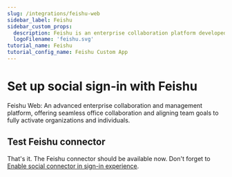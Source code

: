 ```yaml
---
slug: /integrations/feishu-web
sidebar_label: Feishu
sidebar_custom_props:
  description: Feishu is an enterprise collaboration platform developed by ByteDance.
  logoFilename: 'feishu.svg'
tutorial_name: Feishu
tutorial_config_name: Feishu Custom App
---
```




# Set up social sign-in with Feishu

Feishu Web: An advanced enterprise collaboration and management platform, offering seamless office collaboration and aligning team goals to fully activate organizations and individuals.

<GuideTip />

<Integration />

## Test Feishu connector

That's it. The Feishu connector should be available now. Don't forget to [Enable social connector in sign-in experience](/connectors/social-connectors/#enable-social-sign-in).
